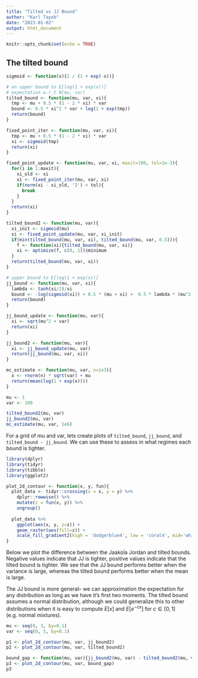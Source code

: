 ```yaml
---
title: "Tilted vs JJ Bound"
author: "Karl Tayeb"
date: "2023-01-02"
output: html_document
---
```


```r
knitr::opts_chunk$set(echo = TRUE)
```

## The tilted bound


```r
sigmoid <- function(x){1 / (1 + exp(-x))}

# an upper bound to E[log(1 + exp(x))]
# expectation w.r.t N(mu, var)
tilted_bound <- function(mu, var, xi){
  tmp <- mu + 0.5 * (1 - 2 * xi) * var
  bound <- 0.5 * xi^2 * var + log(1 + exp(tmp))
  return(bound)
}

fixed_point_iter <- function(mu, var, xi){
  tmp <- mu + 0.5 * (1 - 2 * xi) * var
  xi <- sigmoid(tmp)
  return(xi)
}

fixed_point_update <- function(mu, var, xi, maxit=100, tol=1e-3){
  for(i in 1:maxit){
    xi_old <- xi
    xi <- fixed_point_iter(mu, var, xi)
    if(norm(xi - xi_old, '2') < tol){
      break
    }
  }
  return(xi)
}

tilted_bound2 <- function(mu, var){
  xi_init <- sigmoid(mu)
  xi <- fixed_point_update(mu, var, xi_init)
  if(min(tilted_bound(mu, var, xi), tilted_bound(mu, var, 0.5))){
    f <- function(xi){tilted_bound(mu, var, xi)}
    xi <- optimize(f, c(0, 1))$minimum
  }
  return(tilted_bound(mu, var, xi))
}
```


```r
# upper bound to E[log(1 + exp(x))]
jj_bound <- function(mu, var, xi){
  lambda <- tanh(xi/2)/xi
  bound <- -log(sigmoid(xi)) + 0.5 * (mu + xi) +  0.5 * lambda * (mu^2 + var - xi^2)
  return(bound)
}

jj_bound_update <- function(mu, var){
  xi <- sqrt(mu^2 + var)
  return(xi)
}

jj_bound2 <- function(mu, var){
  xi <- jj_bound_update(mu, var)
  return(jj_bound(mu, var, xi))
}
```

```r
mc_estimate <- function(mu, var, n=1e3){
  x <- rnorm(n) * sqrt(var) + mu
  return(mean(log(1 + exp(x))))
}
```


```r
mu <- 1
var <- 100

tilted_bound2(mu, var)
jj_bound2(mu, var)
mc_estimate(mu, var, 1e6)
```


For a grid of mu and var, lets create plots of `tilted_bound`, `jj_bound`, and `tilted_bound - jj_bound`. We can use these to assess in what regimes each bound is tighter.

```r
library(dplyr)
library(tidyr)
library(tibble)
library(ggplot2)

plot_2d_contour <- function(x, y, fun){
  plot_data <- tidyr::crossing(x = x, y = y) %>%
    dplyr::rowwise() %>%
    mutate(z = fun(x, y)) %>%
    ungroup()
  
  plot_data %>%
    ggplot(aes(x, y, z=z)) + 
    geom_raster(aes(fill=z)) + 
    scale_fill_gradient2(high = 'dodgerblue4', low = 'coral4', mid='white')
}
```


Below we plot the difference between the Jaakola Jordan and tilted bounds. Negative values indicate that JJ is tighter, positive values indicate that the tilted bound is tighter. We see that the JJ bound performs better when the variance is large, whereas the tilted bound performs better when the mean is large.

The JJ bound is more general-- we can approximation the expectation for any distribution as long as we have it's first two moments. The tilted bound assumes a normal distribution, although we could generalize this to other distributions when it is easy to compute $E[x]$ and  $E[e^{-cx}]$ for $c \in [0, 1]$ (e.g. normal mixtures).

```r
mu <- seq(0, 3, by=0.1)
var <- seq(0, 5, by=0.1)

p1 <- plot_2d_contour(mu, var, jj_bound2)
p2 <- plot_2d_contour(mu, var, tilted_bound2)

bound_gap <- function(mu, var){jj_bound2(mu, var) - tilted_bound2(mu, var)}
p3 <- plot_2d_contour(mu, var, bound_gap)
p3
```
